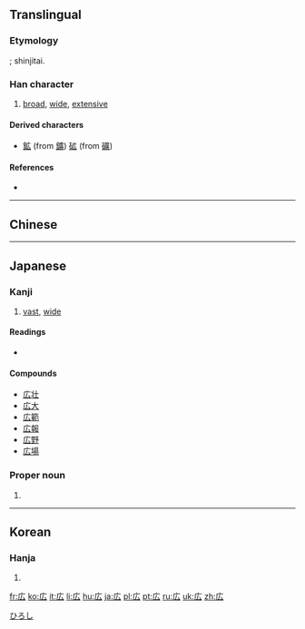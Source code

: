 {{also|廣|广}}

==Translingual==
{{Han simplified forms|廣|広|广}}

===Etymology===
{{Han simp|廣|f=黃|t=厶}}; shinjitai.

===Han character===
{{Han char|rn=53|rad=广|as=02|sn=5|four=00230|canj=II,XII|ids=⿸广厶}}

# [[broad]], [[wide]], [[extensive]]

====Derived characters====
* [[鉱]] (from [[鑛]]) [[砿]] (from [[礦]])

====References====
* {{Han ref|kx=0343.081|dkj=09224|dj=0652.180|hdz=20873.021|uh=5E83|ud=24195}}

----

==Chinese==
{{zh-see|廣|v}}

----

==Japanese==

===Kanji===
{{ja-kanji|grade=2|rs=广02|style=s|kyu=廣}}

# [[vast]], [[wide]]

====Readings====
* {{ja-readings
|on=[[こう]] (kō) < [[くわう]] (kwau)
|kun=[[ひろい]] (hiroi), [[ひろめる]] (hiromeru), [[ひろげる]] (hirogeru)}}

====Compounds====
* [[広壮]]
* [[広大]]
* [[広範]]
* [[広報]]
* [[広野]]
* [[広場]]

===Proper noun===
{{ja-pos|k|proper|hira=ひろし|rom=Hiroshi}}

# {{given name|male|lang=ja}}

[[Category:Japanese male given names|ひろし]]

----

==Korean==

===Hanja===
{{ko-hanja|hangeul=광|eumhun=넓을|rv=gwang|mr=kwang}}

# {{defn|lang=ko|sort=广02}}

[[fr:広]]
[[ko:広]]
[[it:広]]
[[li:広]]
[[hu:広]]
[[ja:広]]
[[pl:広]]
[[pt:広]]
[[ru:広]]
[[uk:広]]
[[zh:広]]